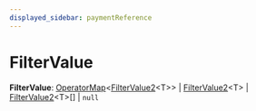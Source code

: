```yaml
---
displayed_sidebar: paymentReference
---
```



# FilterValue

 **FilterValue**: [OperatorMap](payment.OperatorMap.mdx)&#60;[FilterValue2](payment.FilterValue2.mdx)&#60;T&#62;&#62; \| [FilterValue2](payment.FilterValue2.mdx)&#60;T&#62; \| [FilterValue2](payment.FilterValue2.mdx)&#60;T&#62;[] \| `null`
